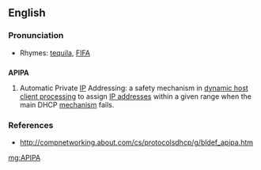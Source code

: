 ==English==

===Pronunciation===
* Rhymes: [[tequila]], [[FIFA]]

==={{acronym}}===
'''APIPA'''

# Automatic Private [[IP]] Addressing: a safety mechanism in [[DHCP|dynamic host client processing]] to assign [[IP address]]es within a given range when the main DHCP [[mechanism]] fails.

===References===
*http://compnetworking.about.com/cs/protocolsdhcp/g/bldef_apipa.htm

[[mg:APIPA]]
